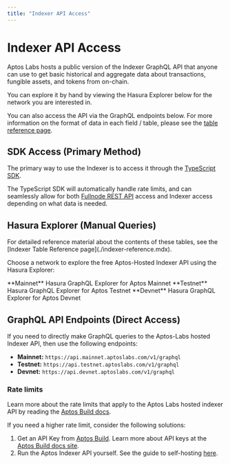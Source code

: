 ```yaml
---
title: "Indexer API Access"
---
```


# Indexer API Access


<IndexerBetaNotice />

Aptos Labs hosts a public version of the Indexer GraphQL API that anyone can use to get basic historical and aggregate data about transactions, fungible assets, and tokens from on-chain.

You can explore it by hand by viewing the Hasura Explorer below for the network you are interested in.

You can also access the API via the GraphQL endpoints below. For more information on the format of data in each field / table, please see the [table reference page](./indexer-api/indexer-reference.mdx).

## SDK Access (Primary Method)

The primary way to use the Indexer is to access it through the [TypeScript SDK](../sdks/ts-sdk/fetch-data-via-sdk.mdx).

The TypeScript SDK will automatically handle rate limits, and can seamlessly allow for both [Fullnode REST API](../apis/fullnode-rest-api.mdx) access and Indexer access depending on what data is needed.

## Hasura Explorer (Manual Queries)

<Callout type="info">
For detailed reference material about the contents of these tables, see the [Indexer Table Reference page](./indexer-reference.mdx).
</Callout>

Choose a network to explore the free Aptos-Hosted Indexer API using the Hasura Explorer:

<Cards>
  <Card href="https://cloud.hasura.io/public/graphiql?endpoint=https://api.mainnet.aptoslabs.com/v1/graphql">
    <Card.Title linkType="external">**Mainnet**</Card.Title>
    <Card.Description>Hasura GraphQL Explorer for Aptos Mainnet</Card.Description>
  </Card>
  <Card href="https://cloud.hasura.io/public/graphiql?endpoint=https://api.testnet.aptoslabs.com/v1/graphql">
    <Card.Title linkType="external">**Testnet**</Card.Title>
    <Card.Description>Hasura GraphQL Explorer for Aptos Testnet</Card.Description>
  </Card>
  <Card href="https://cloud.hasura.io/public/graphiql?endpoint=https://api.devnet.aptoslabs.com/v1/graphql">
    <Card.Title linkType="external">**Devnet**</Card.Title>
    <Card.Description>Hasura GraphQL Explorer for Aptos Devnet</Card.Description>
  </Card>
</Cards>

## GraphQL API Endpoints (Direct Access)

If you need to directly make GraphQL queries to the Aptos-Labs hosted Indexer API, then use the following endpoints:

- **Mainnet:** `https://api.mainnet.aptoslabs.com/v1/graphql`
- **Testnet:** `https://api.testnet.aptoslabs.com/v1/graphql`
- **Devnet:** `https://api.devnet.aptoslabs.com/v1/graphql`

### Rate limits

Learn more about the rate limits that apply to the Aptos Labs hosted indexer API by reading the [Aptos Build docs](https://build.aptoslabs.com/docs/start/billing).

If you need a higher rate limit, consider the following solutions:

1. Get an API Key from [Aptos Build](https://build.aptoslabs.com/). Learn more about API keys at the [Aptos Build docs site](https://build.aptoslabs.com/docs/start/api-keys).
2. Run the Aptos Indexer API yourself. See the guide to self-hosting [here](./txn-stream/self-hosted.mdx).


